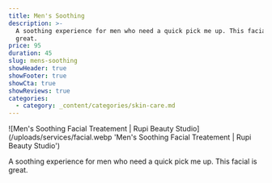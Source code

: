 ```yaml
---
title: Men's Soothing
description: >-
  A soothing experience for men who need a quick pick me up. This facial is
  great.
price: 95
duration: 45
slug: mens-soothing
showHeader: true
showFooter: true
showCta: true
showReviews: true
categories:
  - category: _content/categories/skin-care.md
---
```


![Men's Soothing Facial Treatement | Rupi Beauty Studio](/uploads/services/facial.webp 'Men's Soothing Facial Treatement | Rupi Beauty Studio')

A soothing experience for men who need a quick pick me up. This facial is great.
